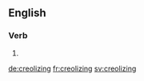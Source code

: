 ==English==

===Verb===
{{head|en|present participle}}

# {{present participle of|creolize|lang=en|nocat=1}}

[[de:creolizing]]
[[fr:creolizing]]
[[sv:creolizing]]